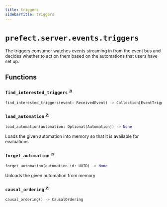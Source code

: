 ```yaml
---
title: triggers
sidebarTitle: triggers
---
```


# `prefect.server.events.triggers`



The triggers consumer watches events streaming in from the event bus and decides whether
to act on them based on the automations that users have set up.


## Functions

### `find_interested_triggers` <sup><a href="https://github.com/prefecthq/prefect/blob/main/src/prefect/server/events/triggers.py#L658" target="_blank">↗</a></sup>

```python
find_interested_triggers(event: ReceivedEvent) -> Collection[EventTrigger]
```

### `load_automation` <sup><a href="https://github.com/prefecthq/prefect/blob/main/src/prefect/server/events/triggers.py#L663" target="_blank">↗</a></sup>

```python
load_automation(automation: Optional[Automation]) -> None
```


Loads the given automation into memory so that it is available for evaluations


### `forget_automation` <sup><a href="https://github.com/prefecthq/prefect/blob/main/src/prefect/server/events/triggers.py#L681" target="_blank">↗</a></sup>

```python
forget_automation(automation_id: UUID) -> None
```


Unloads the given automation from memory


### `causal_ordering` <sup><a href="https://github.com/prefecthq/prefect/blob/main/src/prefect/server/events/triggers.py#L1002" target="_blank">↗</a></sup>

```python
causal_ordering() -> CausalOrdering
```
